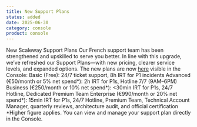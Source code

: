```yaml
---
title: New Support Plans
status: added
date: 2025-06-30
category: console
product: console
---
```


New Scaleway Support Plans
Our French support team has been strengthened and upskilled to serve you better. In line with this upgrade, we’ve refreshed our Support Plans—with new pricing, clearer service levels, and expanded options.
The new plans are now [here](https://console.scaleway.com/support/plans) visible in the Console:
Basic (Free): 24/7 ticket support, 8h IRT for P1 incidents
Advanced (€50/month or 5% net spend*): 2h IRT for P1s, Hotline 7/7 (9AM–6PM)
Business (€250/month or 10% net spend*): <30min IRT for P1s, 24/7 Hotline, Dedicated Premium Team
Enterprise (€990/month or 20% net spend*): 15min IRT for P1s, 24/7 Hotline, Premium Team, Technical Account Manager, quarterly reviews, architecture audit, and official certification
*Higher figure applies.
You can view and manage your support plan directly in the Console.

